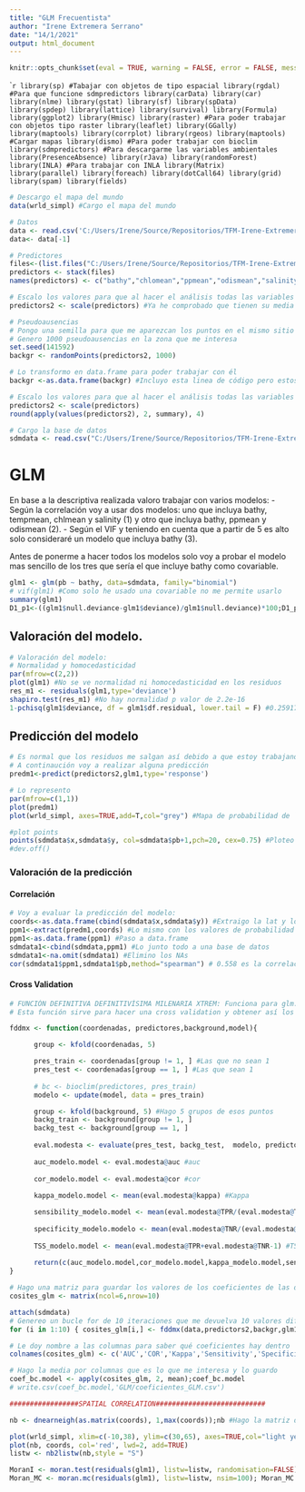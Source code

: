 ---
title: "GLM Frecuentista"
author: "Irene Extremera Serrano"
date: "14/1/2021"
output: html_document
---
```{r setup, include=FALSE}
knitr::opts_chunk$set(eval = TRUE, warning = FALSE, error = FALSE, message = FALSE, comment = " ")
```

````{r, warning=FALSE, message=FALSE, include=FALSE }
library(sp) #Tabajar con objetos de tipo espacial
library(rgdal) #Para que funcione sdmpredictors
library(carData)
library(car)
library(nlme)
library(gstat)
library(sf)
library(spData)
library(spdep)
library(lattice)
library(survival)
library(Formula)
library(ggplot2)
library(Hmisc)
library(raster) #Para poder trabajar con objetos tipo raster
library(leaflet)
library(GGally)
library(maptools)
library(corrplot)
library(rgeos)
library(maptools) #Cargar mapas
library(dismo) #Para poder trabajar con bioclim
library(sdmpredictors) #Para descargarme las variables ambientales
library(PresenceAbsence)
library(rJava)
library(randomForest)
library(INLA) #Para trabajar con INLA
library(Matrix)
library(parallel)
library(foreach)
library(dotCall64)
library(grid)
library(spam)
library(fields)
```

```{r}
# Descargo el mapa del mundo
data(wrld_simpl) #Cargo el mapa del mundo

# Datos
data <- read.csv('C:/Users/Irene/Source/Repositorios/TFM-Irene-Extremera/Datos/Anchoas_Aqua.csv',TRUE,",")
data<- data[-1]

# Predictores
files<-(list.files("C:/Users/Irene/Source/Repositorios/TFM-Irene-Extremera/Predictores", full.names=T, pattern=".tif"))
predictors <- stack(files)
names(predictors) <- c("bathy","chlomean","ppmean","odismean","salinity","tempmean")

# Escalo los valores para que al hacer el análisis todas las variables tengan la misma escala 
predictors2 <- scale(predictors) #Ya he comprobado que tienen su media en cero en otro script

# Pseudoausencias
# Pongo una semilla para que me aparezcan los puntos en el mismo sitio
# Genero 1000 pseudoausencias en la zona que me interesa
set.seed(141592) 
backgr <- randomPoints(predictors2, 1000) 

# Lo transformo en data.frame para poder trabajar con él
backgr <-as.data.frame(backgr) #Incluyo esta linea de código pero estos valores están dentro de sdmdata

# Escalo los valores para que al hacer el análisis todas las variables tengan la misma escala 
predictors2 <- scale(predictors)
round(apply(values(predictors2), 2, summary), 4)

# Cargo la base de datos
sdmdata <- read.csv("C:/Users/Irene/Source/Repositorios/TFM-Irene-Extremera/Datos/sdmdata.csv")

```


# GLM

En base a la descriptiva realizada valoro trabajar con varios modelos:
- Según la correlación voy a usar dos modelos: uno que incluya bathy, tempmean, chlmean y salinity (1)
  y otro que incluya bathy, ppmean y odismean (2).
- Según el VIF y teniendo en cuenta que a partir de 5 es alto solo consideraré un modelo que incluya bathy (3).

Antes de ponerme a hacer todos los modelos solo voy a probar el modelo mas sencillo de los tres que sería el que incluye bathy como covariable.

  
```{r}
glm1 <- glm(pb ~ bathy, data=sdmdata, family="binomial") 
# vif(glm1) #Como solo he usado una covariable no me permite usarlo
summary(glm1) 
D1_p1<-((glm1$null.deviance-glm1$deviance)/glm1$null.deviance)*100;D1_p1 #El D1 es similar al R^2 
```

## Valoración del modelo.

```{r}
# Valoración del modelo:
# Normalidad y homocedasticidad
par(mfrow=c(2,2))
plot(glm1) #No se ve normalidad ni homocedasticidad en los residuos
res_m1 <- residuals(glm1,type='deviance')
shapiro.test(res_m1) #No hay normalidad p valor de 2.2e-16
1-pchisq(glm1$deviance, df = glm1$df.residual, lower.tail = F) #0.2591796 no hay diferencias significativas entre el modelo nulo y el ajustado
```

## Predicción del modelo

```{r}
# Es normal que los residuos me salgan así debido a que estoy trabajando con una binomial.
# A continaución voy a realizar alguna predicción
predm1<-predict(predictors2,glm1,type='response')

# Lo represento
par(mfrow=c(1,1))
plot(predm1)
plot(wrld_simpl, axes=TRUE,add=T,col="grey") #Mapa de probabilidad de `resencia de mi variable respuesta

#plot points
points(sdmdata$x,sdmdata$y, col=sdmdata$pb+1,pch=20, cex=0.75) #Ploteo los puntos observados y ausentes
#dev.off()
```

### Valoración de la predicción

#### Correlación
```{r}
# Voy a evaluar la predicción del modelo:
coords<-as.data.frame(cbind(sdmdata$x,sdmdata$y)) #Extraigo la lat y long de los puntos obs
ppm1<-extract(predm1,coords) #Lo mismo con los valores de probabilidad de los puntos observados
ppm1<-as.data.frame(ppm1) #Paso a data.frame
sdmdata1<-cbind(sdmdata,ppm1) #Lo junto todo a una base de datos
sdmdata1<-na.omit(sdmdata1) #Elimino los NAs
cor(sdmdata1$ppm1,sdmdata1$pb,method="spearman") # 0.558 es la correlación entre lo predicho y lo observado
```

#### Cross Validation

```{r}

# FUNCIÓN DEFINITIVA DEFINITIVÍSIMA MILENARIA XTREM: Funciona para glm.
# Esta función sirve para hacer una cross validation y obtener así los distintos criterios de valoración del modelo que me interesan

fddmx <- function(coordenadas, predictores,background,model){

      group <- kfold(coordenadas, 5)

      pres_train <- coordenadas[group != 1, ] #Las que no sean 1
      pres_test <- coordenadas[group == 1, ] #Las que sean 1
      
      # bc <- bioclim(predictores, pres_train)
      modelo <- update(model, data = pres_train)

      group <- kfold(background, 5) #Hago 5 grupos de esos puntos
      backg_train <- background[group != 1, ]
      backg_test <- background[group == 1, ]
      
      eval.modesta <- evaluate(pres_test, backg_test,  modelo, predictores)
      
      auc_modelo.model <- eval.modesta@auc #auc
      
      cor_modelo.model <- eval.modesta@cor #cor
      
      kappa_modelo.model <- mean(eval.modesta@kappa) #Kappa

      sensibility_modelo.model <- mean(eval.modesta@TPR/(eval.modesta@TPR+eval.modesta@FNR)) #Sensibilidad
      
      specificity_modelo.modelo <- mean(eval.modesta@TNR/(eval.modesta@FPR+eval.modesta@TNR)) #Especificidad
      
      TSS_modelo.model <- mean(eval.modesta@TPR+eval.modesta@TNR-1) #TSS
      
      return(c(auc_modelo.model,cor_modelo.model,kappa_modelo.model,sensibility_modelo.model,specificity_modelo.modelo,TSS_modelo.model))
}

# Hago una matriz para guardar los valores de los coeficientes de las diez iteraciones que me devuelva la función 
cosites_glm <- matrix(ncol=6,nrow=10) 

attach(sdmdata)
# Genereo un bucle for de 10 iteraciones que me devuelva 10 valores diferentes de los 6 coeficientes.
for (i in 1:10) { cosites_glm[i,] <- fddmx(data,predictors2,backgr,glm1)}

# Le doy nombre a las columnas para saber qué coeficientes hay dentro
colnames(cosites_glm) <- c('AUC','COR','Kappa','Sensitivity','Specificity','TSS')

# Hago la media por columnas que es lo que me interesa y lo guardo
coef_bc.model <- apply(cosites_glm, 2, mean);coef_bc.model
# write.csv(coef_bc.model,'GLM/coeficientes_GLM.csv')
```

```{r, include=FALSE}
#################SPATIAL CORRELATION###########################

nb <- dnearneigh(as.matrix(coords), 1,max(coords));nb #Hago la matriz de vecinos para calcular el índice de Moran

plot(wrld_simpl, xlim=c(-10,38), ylim=c(30,65), axes=TRUE,col="light yellow")
plot(nb, coords, col='red', lwd=2, add=TRUE)
listw <- nb2listw(nb,style = "S")

MoranI <- moran.test(residuals(glm1), listw=listw, randomisation=FALSE); MoranI #p valor de 1 indica que Ho no se rechaza, no hay autocorrelación espacial
Moran_MC <- moran.mc(residuals(glm1), listw=listw, nsim=100); Moran_MC #p valor de 0.99 Ho no se rechaza, lo cual indica que no hay autocorrelación espacial
```























